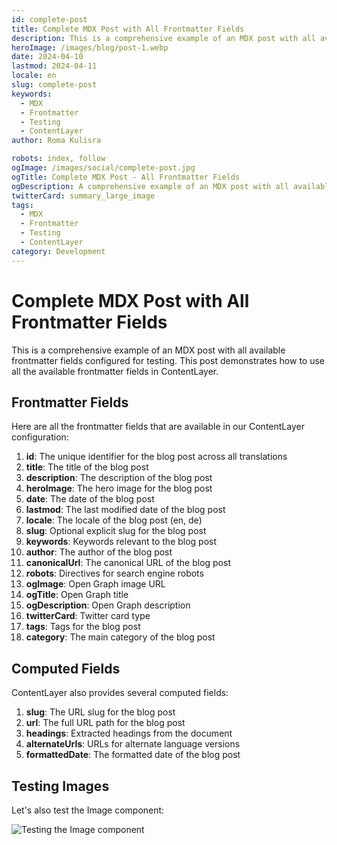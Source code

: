 ```yaml
---
id: complete-post
title: Complete MDX Post with All Frontmatter Fields
description: This is a comprehensive example of an MDX post with all available frontmatter fields configured for testing.
heroImage: /images/blog/post-1.webp
date: 2024-04-10
lastmod: 2024-04-11
locale: en
slug: complete-post
keywords:
  - MDX
  - Frontmatter
  - Testing
  - ContentLayer
author: Roma Kulisra

robots: index, follow
ogImage: /images/social/complete-post.jpg
ogTitle: Complete MDX Post - All Frontmatter Fields
ogDescription: A comprehensive example of an MDX post with all available frontmatter fields configured for testing.
twitterCard: summary_large_image
tags:
  - MDX
  - Frontmatter
  - Testing
  - ContentLayer
category: Development
---
```


# Complete MDX Post with All Frontmatter Fields

This is a comprehensive example of an MDX post with all available frontmatter fields configured for testing. This post demonstrates how to use all the available frontmatter fields in ContentLayer.

## Frontmatter Fields

Here are all the frontmatter fields that are available in our ContentLayer configuration:

1. **id**: The unique identifier for the blog post across all translations
2. **title**: The title of the blog post
3. **description**: The description of the blog post
4. **heroImage**: The hero image for the blog post
5. **date**: The date of the blog post
6. **lastmod**: The last modified date of the blog post
7. **locale**: The locale of the blog post (en, de)
8. **slug**: Optional explicit slug for the blog post
9. **keywords**: Keywords relevant to the blog post
10. **author**: The author of the blog post
11. **canonicalUrl**: The canonical URL of the blog post
12. **robots**: Directives for search engine robots
13. **ogImage**: Open Graph image URL
14. **ogTitle**: Open Graph title
15. **ogDescription**: Open Graph description
16. **twitterCard**: Twitter card type
17. **tags**: Tags for the blog post
18. **category**: The main category of the blog post

## Computed Fields

ContentLayer also provides several computed fields:

1. **slug**: The URL slug for the blog post
2. **url**: The full URL path for the blog post
3. **headings**: Extracted headings from the document
4. **alternateUrls**: URLs for alternate language versions
5. **formattedDate**: The formatted date of the blog post

## Testing Images

Let's also test the Image component:

<Image
  src="/images/blog/post-1.webp"
  alt="Testing the Image component"
  width={800}
  height={600}
  className="rounded-xl my-8"
/> 